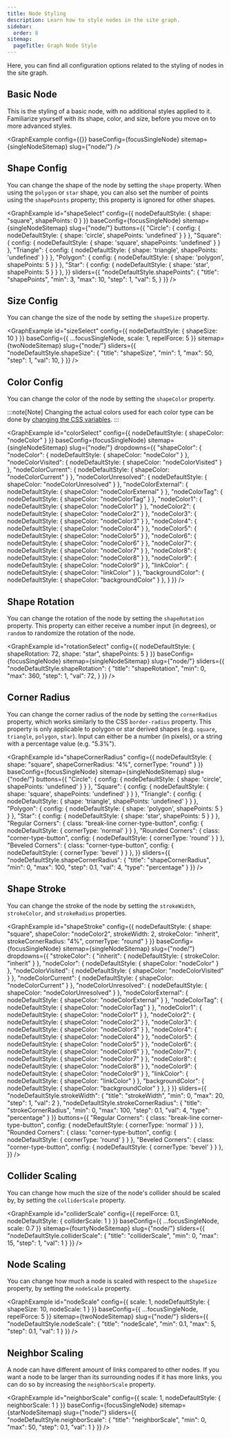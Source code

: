 ```yaml
---
title: Node Styling
description: Learn how to style nodes in the site graph.
sidebar:
  order: 8
sitemap:
  pageTitle: Graph Node Style
---
```



Here, you can find all configuration options related to the styling of nodes in the site graph.

## Basic Node

This is the styling of a basic node, with no additional styles applied to it.
Familiarize yourself with its shape, color, and size, before you move on to more advanced styles.

<GraphExample config={{}} baseConfig={focusSingleNode} sitemap={singleNodeSitemap} slug={"node/"} />


## Shape Config
You can change the shape of the node by setting the `shape` property.
When using the `polygon` or `star` shape, you can also set the number of points using the `shapePoints` property;
this property is ignored for other shapes.

<GraphExample id="shapeSelect" config={{ nodeDefaultStyle: { shape: "square", shapePoints: 0 } }} baseConfig={focusSingleNode} sitemap={singleNodeSitemap} slug={"node/"}
	buttons={{
		"Circle": { config: { nodeDefaultStyle: { shape: 'circle', shapePoints: 'undefined' } } },
		"Square": { config: { nodeDefaultStyle: { shape: 'square', shapePoints: 'undefined' } } },
		"Triangle": { config: { nodeDefaultStyle: { shape: 'triangle', shapePoints: 'undefined' } } },
		"Polygon": { config: { nodeDefaultStyle: { shape: 'polygon', shapePoints: 5 } } },
		"Star": { config: { nodeDefaultStyle: { shape: 'star', shapePoints: 5 } } },
	}}
	sliders={{
		"nodeDefaultStyle.shapePoints": {
			"title": "shapePoints",
			"min": 3,
			"max": 10,
			"step": 1,
			"val": 5,
		}
	}}
/>

## Size Config
You can change the size of the node by setting the `shapeSize` property.

<GraphExample id="sizeSelect" config={{ nodeDefaultStyle: { shapeSize: 10 } }} baseConfig={{ ...focusSingleNode, scale: 1, repelForce: 5 }} sitemap={twoNodeSitemap} slug={"node/"}
	sliders={{
		"nodeDefaultStyle.shapeSize": {
			"title": "shapeSize",
			"min": 1,
			"max": 50,
			"step": 1,
			"val": 10,
		}
	}}
/>


## Color Config
You can change the color of the node by setting the `shapeColor` property.

:::note[Note]
Changing the actual colors used for each color type can be done
by [changing the CSS variables](/starlight-site-graph/configuration/css/variables#nodes).
:::

<GraphExample id="colorSelect" config={{ nodeDefaultStyle: { shapeColor: "nodeColor" } }} baseConfig={focusSingleNode} sitemap={singleNodeSitemap} slug={"node/"}
	dropdowns={{
		"shapeColor": {
			"nodeColor": { nodeDefaultStyle: { shapeColor: "nodeColor" } },
			"nodeColorVisited": { nodeDefaultStyle: { shapeColor: "nodeColorVisited" } },
			"nodeColorCurrent": { nodeDefaultStyle: { shapeColor: "nodeColorCurrent" } },
			"nodeColorUnresolved": { nodeDefaultStyle: { shapeColor: "nodeColorUnresolved" } },
			"nodeColorExternal": { nodeDefaultStyle: { shapeColor: "nodeColorExternal" } },
			"nodeColorTag": { nodeDefaultStyle: { shapeColor: "nodeColorTag" } },
			"nodeColor1": { nodeDefaultStyle: { shapeColor: "nodeColor1" } },
			"nodeColor2": { nodeDefaultStyle: { shapeColor: "nodeColor2" } },
			"nodeColor3": { nodeDefaultStyle: { shapeColor: "nodeColor3" } },
			"nodeColor4": { nodeDefaultStyle: { shapeColor: "nodeColor4" } },
			"nodeColor5": { nodeDefaultStyle: { shapeColor: "nodeColor5" } },
			"nodeColor6": { nodeDefaultStyle: { shapeColor: "nodeColor6" } },
			"nodeColor7": { nodeDefaultStyle: { shapeColor: "nodeColor7" } },
			"nodeColor8": { nodeDefaultStyle: { shapeColor: "nodeColor8" } },
			"nodeColor9": { nodeDefaultStyle: { shapeColor: "nodeColor9" } },
			"linkColor": { nodeDefaultStyle: { shapeColor: "linkColor" } },
			"backgroundColor": { nodeDefaultStyle: { shapeColor: "backgroundColor" } },
		}
	}}
/>


## Shape Rotation
You can change the rotation of the node by setting the `shapeRotation` property.
This property can either receive a number input (in degrees), or `random` to randomize the rotation of the node.

<GraphExample id="rotationSelect" config={{ nodeDefaultStyle: { shapeRotation: 72, shape: "star", shapePoints: 5 } }} baseConfig={focusSingleNode} sitemap={singleNodeSitemap} slug={"node/"}
	sliders={{
		"nodeDefaultStyle.shapeRotation": {
			"title": "shapeRotation",
			"min": 0,
			"max": 360,
			"step": 1,
			"val": 72,
		}
	}}
/>


## Corner Radius
You can change the corner radius of the node by setting the `cornerRadius` property,
which works similarly to the CSS `border-radius` property.
This property is only applicable to polygon or star derived shapes (e.g. `square`, `triangle`, `polygon`, `star`).
Input can either be a number (in pixels), or a string with a percentage value (e.g. "5.3%").

<GraphExample id="shapeCornerRadius"
			  config={{
				  nodeDefaultStyle: {
					  shape: "square",
					  shapeCornerRadius: "4%",
					  cornerType: "round"
				  }
			  }}
			  baseConfig={focusSingleNode} sitemap={singleNodeSitemap} slug={"node/"}
			  buttons={{
				  "Circle": { config: { nodeDefaultStyle: { shape: 'circle', shapePoints: 'undefined' } } },
				  "Square": { config: { nodeDefaultStyle: { shape: 'square', shapePoints: 'undefined' } } },
				  "Triangle": { config: { nodeDefaultStyle: { shape: 'triangle', shapePoints: 'undefined' } } },
				  "Polygon": { config: { nodeDefaultStyle: { shape: 'polygon', shapePoints: 5 } } },
				  "Star": { config: { nodeDefaultStyle: { shape: 'star', shapePoints: 5 } } },
				  "Regular Corners": { class: "break-line corner-type-button", config: { nodeDefaultStyle: { cornerType: 'normal' } } },
				  "Rounded Corners": { class: "corner-type-button", config: { nodeDefaultStyle: { cornerType: 'round' } } },
				  "Beveled Corners": { class: "corner-type-button", config: { nodeDefaultStyle: { cornerType: 'bevel' } } },
			  }}
			  sliders={{
				  "nodeDefaultStyle.shapeCornerRadius": {
					  "title": "shapeCornerRadius",
					  "min": 0,
					  "max": 100,
					  "step": 0.1,
					  "val": 4,
					  "type": "percentage"
				  }
			  }}
/>


## Shape Stroke
You can change the stroke of the node by setting the `strokeWidth`, `strokeColor`, and `strokeRadius` properties.

<GraphExample id="shapeStroke"
			  config={{
				  nodeDefaultStyle: {
					  shape: "square",
					  shapeColor: "nodeColor2",
					  strokeWidth: 2,
					  strokeColor: "inherit",
					  strokeCornerRadius: "4%",
					  cornerType: "round"
				  }
			  }}
			  baseConfig={focusSingleNode} sitemap={singleNodeSitemap} slug={"node/"}
			  dropdowns={{
				  "strokeColor": {
					  "inherit": { nodeDefaultStyle: { strokeColor: "inherit" } },
					  "nodeColor": { nodeDefaultStyle: { shapeColor: "nodeColor" } },
					  "nodeColorVisited": { nodeDefaultStyle: { shapeColor: "nodeColorVisited" } },
					  "nodeColorCurrent": { nodeDefaultStyle: { shapeColor: "nodeColorCurrent" } },
					  "nodeColorUnresolved": { nodeDefaultStyle: { shapeColor: "nodeColorUnresolved" } },
					  "nodeColorExternal": { nodeDefaultStyle: { shapeColor: "nodeColorExternal" } },
					  "nodeColorTag": { nodeDefaultStyle: { shapeColor: "nodeColorTag" } },
					  "nodeColor1": { nodeDefaultStyle: { shapeColor: "nodeColor1" } },
					  "nodeColor2": { nodeDefaultStyle: { shapeColor: "nodeColor2" } },
					  "nodeColor3": { nodeDefaultStyle: { shapeColor: "nodeColor3" } },
					  "nodeColor4": { nodeDefaultStyle: { shapeColor: "nodeColor4" } },
					  "nodeColor5": { nodeDefaultStyle: { shapeColor: "nodeColor5" } },
					  "nodeColor6": { nodeDefaultStyle: { shapeColor: "nodeColor6" } },
					  "nodeColor7": { nodeDefaultStyle: { shapeColor: "nodeColor7" } },
					  "nodeColor8": { nodeDefaultStyle: { shapeColor: "nodeColor8" } },
					  "nodeColor9": { nodeDefaultStyle: { shapeColor: "nodeColor9" } },
					  "linkColor": { nodeDefaultStyle: { shapeColor: "linkColor" } },
					  "backgroundColor": { nodeDefaultStyle: { shapeColor: "backgroundColor" } },
				  }
			  }}
			  sliders={{
				  "nodeDefaultStyle.strokeWidth": {
					  "title": "strokeWidth",
					  "min": 0,
					  "max": 20,
					  "step": 1,
					  "val": 2
				  },
				  "nodeDefaultStyle.strokeCornerRadius": {
					  "title": "strokeCornerRadius",
					  "min": 0,
					  "max": 100,
					  "step": 0.1,
					  "val": 4,
					  "type": "percentage"
				  }
			  }}
			  buttons={{
				  "Regular Corners": { class: "break-line corner-type-button", config: { nodeDefaultStyle: { cornerType: 'normal' } } },
				  "Rounded Corners": { class: "corner-type-button", config: { nodeDefaultStyle: { cornerType: 'round' } } },
				  "Beveled Corners": { class: "corner-type-button", config: { nodeDefaultStyle: { cornerType: 'bevel' } } },
			  }}
/>


## Collider Scaling

You can change how much the size of the node's collider should be scaled by, by setting the `colliderScale` property.

<GraphExample id="colliderScale"
			  config={{
				  repelForce: 0.1,
				  nodeDefaultStyle: {
					  colliderScale: 1
				  }
			  }}
			  baseConfig={{ ...focusSingleNode, scale: 0.7 }} sitemap={fourtyNodeSitemap} slug={"node/"}
			  sliders={{
				  "nodeDefaultStyle.colliderScale": {
					  "title": "colliderScale",
					  "min": 0,
					  "max": 15,
					  "step": 1,
					  "val": 1
				  }
			  }}
/>


## Node Scaling

You can change how much a node is scaled with respect to the `shapeSize` property,
by setting the `nodeScale` property.

<GraphExample id="nodeScale"
			  config={{
				  scale: 1,
				  nodeDefaultStyle: {
					  shapeSize: 10,
					  nodeScale: 1
				  }
			  }}
			  baseConfig={{ ...focusSingleNode, repelForce: 5 }} sitemap={twoNodeSitemap} slug={"node/"}
			  sliders={{
				  "nodeDefaultStyle.nodeScale": {
					  "title": "nodeScale",
					  "min": 0.1,
					  "max": 5,
					  "step": 0.1,
					  "val": 1
				  }
			  }}
/>

## Neighbor Scaling

A node can have different amount of links compared to other nodes.
If you want a node to be larger than its surrounding nodes if it has more links,
you can do so by increasing the `neighborScale` property.

<GraphExample id="neighborScale"
			  config={{
				  scale: 1,
				  nodeDefaultStyle: {
					  neighborScale: 1
				  }
			  }}
			  baseConfig={focusSingleNode} sitemap={starNodeSitemap} slug={"node/"}
			  sliders={{
				  "nodeDefaultStyle.neighborScale": {
					  "title": "neighborScale",
					  "min": 0,
					  "max": 50,
					  "step": 0.1,
					  "val": 1
				  }
			  }}
/>
